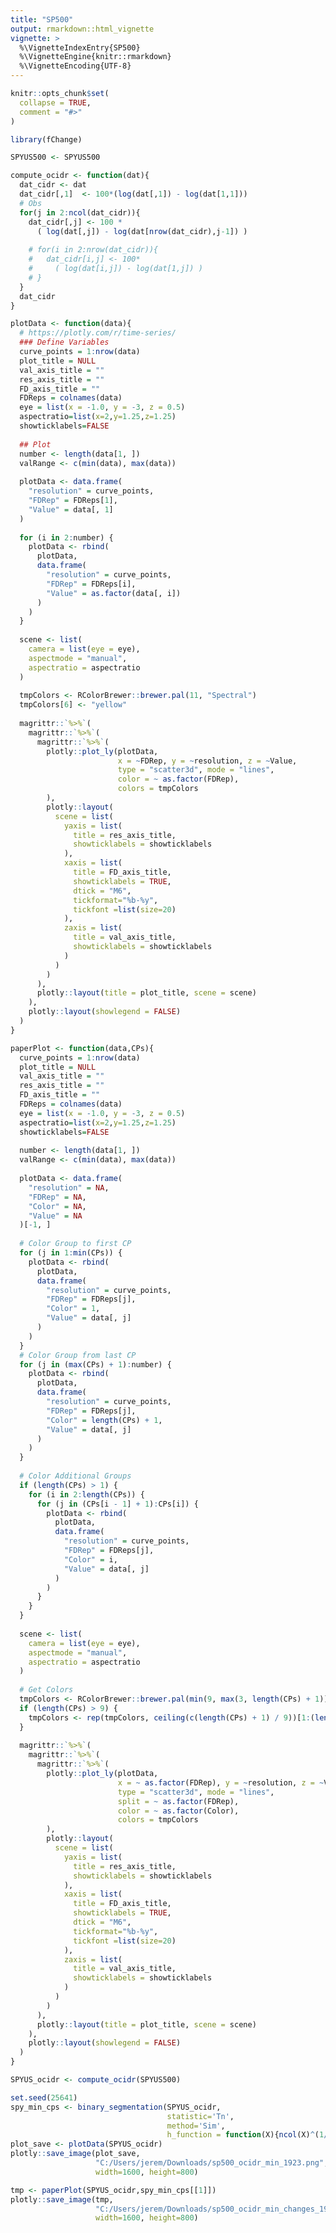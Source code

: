 ```yaml
---
title: "SP500"
output: rmarkdown::html_vignette
vignette: >
  %\VignetteIndexEntry{SP500}
  %\VignetteEngine{knitr::rmarkdown}
  %\VignetteEncoding{UTF-8}
---
```


```r
knitr::opts_chunk$set(
  collapse = TRUE,
  comment = "#>"
)
```

```r
library(fChange)

SPYUS500 <- SPYUS500
```

```r

compute_ocidr <- function(dat){
  dat_cidr <- dat
  dat_cidr[,1]  <- 100*(log(dat[,1]) - log(dat[1,1]))
  # Obs
  for(j in 2:ncol(dat_cidr)){ 
    dat_cidr[,j] <- 100 * 
      ( log(dat[,j]) - log(dat[nrow(dat_cidr),j-1]) )
    
    # for(i in 2:nrow(dat_cidr)){
    #   dat_cidr[i,j] <- 100*
    #     ( log(dat[i,j]) - log(dat[1,j]) )
    # }
  }
  dat_cidr
}

plotData <- function(data){
  # https://plotly.com/r/time-series/
  ### Define Variables
  curve_points = 1:nrow(data)
  plot_title = NULL
  val_axis_title = ""
  res_axis_title = ""
  FD_axis_title = ""
  FDReps = colnames(data)
  eye = list(x = -1.0, y = -3, z = 0.5)
  aspectratio=list(x=2,y=1.25,z=1.25)
  showticklabels=FALSE
  
  ## Plot
  number <- length(data[1, ])
  valRange <- c(min(data), max(data))
  
  plotData <- data.frame(
    "resolution" = curve_points,
    "FDRep" = FDReps[1],
    "Value" = data[, 1]
  )
  
  for (i in 2:number) {
    plotData <- rbind(
      plotData,
      data.frame(
        "resolution" = curve_points,
        "FDRep" = FDReps[i],
        "Value" = as.factor(data[, i])
      )
    )
  }
  
  scene <- list(
    camera = list(eye = eye),
    aspectmode = "manual",
    aspectratio = aspectratio
  )
  
  tmpColors <- RColorBrewer::brewer.pal(11, "Spectral")
  tmpColors[6] <- "yellow"
  
  magrittr::`%>%`(
    magrittr::`%>%`(
      magrittr::`%>%`(
        plotly::plot_ly(plotData,
                        x = ~FDRep, y = ~resolution, z = ~Value,
                        type = "scatter3d", mode = "lines",
                        color = ~ as.factor(FDRep),
                        colors = tmpColors
        ),
        plotly::layout(
          scene = list(
            yaxis = list(
              title = res_axis_title,
              showticklabels = showticklabels
            ),
            xaxis = list(
              title = FD_axis_title,
              showticklabels = TRUE,
              dtick = "M6", 
              tickformat="%b-%y",
              tickfont =list(size=20)
            ),
            zaxis = list(
              title = val_axis_title,
              showticklabels = showticklabels
            )
          )
        )
      ),
      plotly::layout(title = plot_title, scene = scene)
    ),
    plotly::layout(showlegend = FALSE)
  )
}

paperPlot <- function(data,CPs){
  curve_points = 1:nrow(data)
  plot_title = NULL
  val_axis_title = ""
  res_axis_title = ""
  FD_axis_title = ""
  FDReps = colnames(data)
  eye = list(x = -1.0, y = -3, z = 0.5)
  aspectratio=list(x=2,y=1.25,z=1.25)
  showticklabels=FALSE
  
  number <- length(data[1, ])
  valRange <- c(min(data), max(data))
  
  plotData <- data.frame(
    "resolution" = NA,
    "FDRep" = NA,
    "Color" = NA,
    "Value" = NA
  )[-1, ]
  
  # Color Group to first CP
  for (j in 1:min(CPs)) {
    plotData <- rbind(
      plotData,
      data.frame(
        "resolution" = curve_points,
        "FDRep" = FDReps[j],
        "Color" = 1,
        "Value" = data[, j]
      )
    )
  }
  # Color Group from last CP
  for (j in (max(CPs) + 1):number) {
    plotData <- rbind(
      plotData,
      data.frame(
        "resolution" = curve_points,
        "FDRep" = FDReps[j],
        "Color" = length(CPs) + 1,
        "Value" = data[, j]
      )
    )
  }
  
  # Color Additional Groups
  if (length(CPs) > 1) {
    for (i in 2:length(CPs)) {
      for (j in (CPs[i - 1] + 1):CPs[i]) {
        plotData <- rbind(
          plotData,
          data.frame(
            "resolution" = curve_points,
            "FDRep" = FDReps[j],
            "Color" = i,
            "Value" = data[, j]
          )
        )
      }
    }
  }
  
  scene <- list(
    camera = list(eye = eye),
    aspectmode = "manual",
    aspectratio = aspectratio
  )
  
  # Get Colors
  tmpColors <- RColorBrewer::brewer.pal(min(9, max(3, length(CPs) + 1)), "Set1")
  if (length(CPs) > 9) {
    tmpColors <- rep(tmpColors, ceiling(c(length(CPs) + 1) / 9))[1:(length(CPs) + 1)]
  }
  
  magrittr::`%>%`(
    magrittr::`%>%`(
      magrittr::`%>%`(
        plotly::plot_ly(plotData,
                        x = ~ as.factor(FDRep), y = ~resolution, z = ~Value,
                        type = "scatter3d", mode = "lines",
                        split = ~ as.factor(FDRep),
                        color = ~ as.factor(Color),
                        colors = tmpColors
        ),
        plotly::layout(
          scene = list(
            yaxis = list(
              title = res_axis_title,
              showticklabels = showticklabels
            ),
            xaxis = list(
              title = FD_axis_title,
              showticklabels = TRUE,
              dtick = "M6", 
              tickformat="%b-%y",
              tickfont =list(size=20)
            ),
            zaxis = list(
              title = val_axis_title,
              showticklabels = showticklabels
            )
          )
        )
      ),
      plotly::layout(title = plot_title, scene = scene)
    ),
    plotly::layout(showlegend = FALSE)
  )
}
```

```r
SPYUS_ocidr <- compute_ocidr(SPYUS500)

set.seed(25641)
spy_min_cps <- binary_segmentation(SPYUS_ocidr,
                                   statistic='Tn',
                                   method='Sim',
                                   h_function = function(X){ncol(X)^(1/3)})
plot_save <- plotData(SPYUS_ocidr)
plotly::save_image(plot_save, 
                   "C:/Users/jerem/Downloads/sp500_ocidr_min_1923.png",
                   width=1600, height=800)

tmp <- paperPlot(SPYUS_ocidr,spy_min_cps[[1]])
plotly::save_image(tmp, 
                   "C:/Users/jerem/Downloads/sp500_ocidr_min_changes_1923.png",
                   width=1600, height=800)
```


<!-- ```{r} -->
<!-- paperPlot <- function(data,CPs){ -->
<!--   curve_points = 1:nrow(data) -->
<!--   plot_title = NULL -->
<!--   val_axis_title = "" -->
<!--   res_axis_title = "" -->
<!--   FD_axis_title = "" -->
<!--   FDReps = colnames(data) -->
<!--   eye = list(x = -1.0, y = -3, z = 0.5) -->
<!--   aspectratio=list(x=2,y=1.25,z=1.25) -->
<!--   showticklabels=FALSE -->

<!--   number <- length(data[1, ]) -->
<!--   valRange <- c(min(data), max(data)) -->

<!--   plotData <- data.frame( -->
<!--     "resolution" = NA, -->
<!--     "FDRep" = NA, -->
<!--     "Color" = NA, -->
<!--     "Value" = NA -->
<!--   )[-1, ] -->

<!--   # Color Group to first CP -->
<!--   for (j in 1:min(CPs)) { -->
<!--     plotData <- rbind( -->
<!--       plotData, -->
<!--       data.frame( -->
<!--         "resolution" = curve_points, -->
<!--         "FDRep" = FDReps[j], -->
<!--         "Color" = 1, -->
<!--         "Value" = data[, j] -->
<!--       ) -->
<!--     ) -->
<!--   } -->
<!--   # Color Group from last CP -->
<!--   for (j in (max(CPs) + 1):number) { -->
<!--     plotData <- rbind( -->
<!--       plotData, -->
<!--       data.frame( -->
<!--         "resolution" = curve_points, -->
<!--         "FDRep" = FDReps[j], -->
<!--         "Color" = length(CPs) + 1, -->
<!--         "Value" = data[, j] -->
<!--       ) -->
<!--     ) -->
<!--   } -->

<!--   # Color Additional Groups -->
<!--   if (length(CPs) > 1) { -->
<!--     for (i in 2:length(CPs)) { -->
<!--       for (j in (CPs[i - 1] + 1):CPs[i]) { -->
<!--         plotData <- rbind( -->
<!--           plotData, -->
<!--           data.frame( -->
<!--             "resolution" = curve_points, -->
<!--             "FDRep" = FDReps[j], -->
<!--             "Color" = i, -->
<!--             "Value" = data[, j] -->
<!--           ) -->
<!--         ) -->
<!--       } -->
<!--     } -->
<!--   } -->

<!--   scene <- list( -->
<!--     camera = list(eye = eye), -->
<!--     aspectmode = "manual", -->
<!--     aspectratio = aspectratio -->
<!--   ) -->

<!--   # Get Colors -->
<!--   tmpColors <- RColorBrewer::brewer.pal(min(9, max(3, length(CPs) + 1)), "Set1") -->
<!--   if (length(CPs) > 9) { -->
<!--     tmpColors <- rep(tmpColors, ceiling(c(length(CPs) + 1) / 9))[1:(length(CPs) + 1)] -->
<!--   } -->

<!--   magrittr::`%>%`( -->
<!--     magrittr::`%>%`( -->
<!--       magrittr::`%>%`( -->
<!--         plotly::plot_ly(plotData, -->
<!--                         x = ~ as.factor(FDRep), y = ~resolution, z = ~Value, -->
<!--                         type = "scatter3d", mode = "lines", -->
<!--                         split = ~ as.factor(FDRep), -->
<!--                         color = ~ as.factor(Color), -->
<!--                         colors = tmpColors -->
<!--         ), -->
<!--         plotly::layout( -->
<!--           scene = list( -->
<!--             yaxis = list( -->
<!--               title = res_axis_title, -->
<!--               showticklabels = showticklabels -->
<!--             ), -->
<!--             xaxis = list( -->
<!--               title = FD_axis_title, -->
<!--               showticklabels = TRUE, -->
<!--               dtick = "M6",  -->
<!--               tickformat="%b-%y", -->
<!--               tickfont =list(size=20) -->
<!--             ), -->
<!--             zaxis = list( -->
<!--               title = val_axis_title, -->
<!--               showticklabels = showticklabels -->
<!--             ) -->
<!--           ) -->
<!--         ) -->
<!--       ), -->
<!--       plotly::layout(title = plot_title, scene = scene) -->
<!--     ), -->
<!--     plotly::layout(showlegend = FALSE) -->
<!--   ) -->
<!-- } -->

<!-- ``` -->
